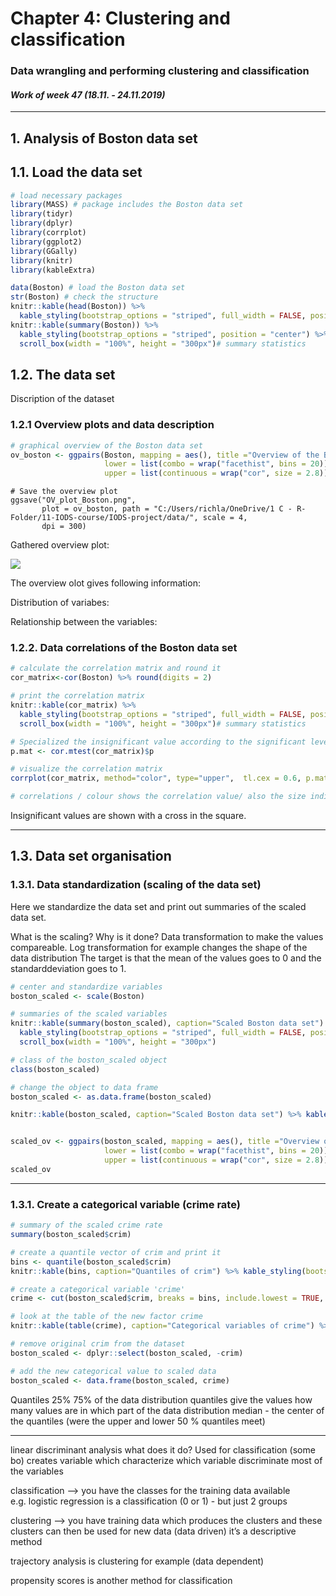 # Chapter 4: Clustering and classification

### Data wrangling and performing clustering and classification

#### *Work of week 47 (18.11. - 24.11.2019)*

***

## 1. Analysis of Boston data set

## 1.1. Load the data set 
     
```r
# load necessary packages
library(MASS) # package includes the Boston data set
library(tidyr)
library(dplyr)
library(corrplot)
library(ggplot2)
library(GGally)
library(knitr)
library(kableExtra)

data(Boston) # load the Boston data set
str(Boston) # check the structure
knitr::kable(head(Boston)) %>% 
  kable_styling(bootstrap_options = "striped", full_width = FALSE, position = "center") # check the data frame head
knitr::kable(summary(Boston)) %>% 
  kable_styling(bootstrap_options = "striped", position = "center") %>% 
  scroll_box(width = "100%", height = "300px")# summary statistics
```

## 1.2. The data set

Discription of the dataset



### 1.2.1 Overview plots and data description
  
```r
# graphical overview of the Boston data set
ov_boston <- ggpairs(Boston, mapping = aes(), title ="Overview of the Boston data set", 
                     lower = list(combo = wrap("facethist", bins = 20)), 
                     upper = list(continuous = wrap("cor", size = 2.8)))
```

```
# Save the overview plot
ggsave("OV_plot_Boston.png", 
       plot = ov_boston, path = "C:/Users/richla/OneDrive/1 C - R-Folder/11-IODS-course/IODS-project/data/", scale = 4,
       dpi = 300)

```
Gathered overview plot:
  
![](C:/Users/richla/OneDrive/1 C - R-Folder/11-IODS-course/IODS-project/data/OV_plot_Boston.png)
  

The overview olot gives following information:
 
Distribution of variabes:
 
Relationship between the variables:

### 1.2.2. Data correlations of the Boston data set
  
```r

# calculate the correlation matrix and round it
cor_matrix<-cor(Boston) %>% round(digits = 2)

# print the correlation matrix
knitr::kable(cor_matrix) %>% 
  kable_styling(bootstrap_options = "striped", full_width = FALSE, position = "center") %>% 
  scroll_box(width = "100%", height = "300px")# summary statistics

# Specialized the insignificant value according to the significant level
p.mat <- cor.mtest(cor_matrix)$p

# visualize the correlation matrix
corrplot(cor_matrix, method="color", type="upper",  tl.cex = 0.6, p.mat = p.mat, sig.level = 0.01, title="Correlations of the Boston data set", mar=c(0,0,1,0))

# correlations / colour shows the correlation value/ also the size indicates the correlation
```
  
Insignificant values are shown with a cross in the square.  

***

## 1.3. Data set organisation

### 1.3.1. Data standardization (scaling of the data set)

Here we standardize the data set and print out summaries of the scaled data set.

What is the scaling? Why is it done? Data transformation to make the values compareable.
Log transformation for example changes the shape of the data distribution
The target is that the mean of the values goes to 0 and the standarddeviation goes to 1.

```r

# center and standardize variables
boston_scaled <- scale(Boston)

# summaries of the scaled variables
knitr::kable(summary(boston_scaled), caption="Scaled Boston data set") %>% 
  kable_styling(bootstrap_options = "striped", full_width = FALSE, position = "center")  %>% 
  scroll_box(width = "100%", height = "300px")

# class of the boston_scaled object
class(boston_scaled)

# change the object to data frame
boston_scaled <- as.data.frame(boston_scaled)

knitr::kable(boston_scaled, caption="Scaled Boston data set") %>% kable_styling(bootstrap_options = "striped", full_width = FALSE, position = "center") %>% scroll_box(width = "100%", height = "300px")


scaled_ov <- ggpairs(boston_scaled, mapping = aes(), title ="Overview of the Boston data set", 
                     lower = list(combo = wrap("facethist", bins = 20)), 
                     upper = list(continuous = wrap("cor", size = 2.8)))
scaled_ov
```

***

### 1.3.1. Create a categorical variable (crime rate)

```r
# summary of the scaled crime rate
summary(boston_scaled$crim)

# create a quantile vector of crim and print it
bins <- quantile(boston_scaled$crim)
knitr::kable(bins, caption="Quantiles of crim") %>% kable_styling(bootstrap_options = "striped", full_width = FALSE, position = "left")

# create a categorical variable 'crime'
crime <- cut(boston_scaled$crim, breaks = bins, include.lowest = TRUE, labels = c("low", "med_low", "med_high", "high"))

# look at the table of the new factor crime
knitr::kable(table(crime), caption="Categorical variables of crime") %>% kable_styling(bootstrap_options = "striped", full_width = FALSE, position = "left")

# remove original crim from the dataset
boston_scaled <- dplyr::select(boston_scaled, -crim)

# add the new categorical value to scaled data
boston_scaled <- data.frame(boston_scaled, crime)
```


Quantiles
25% 75% of the data distribution
quantiles give the values how many values are in which part of the data distribution
median - the center of the quantiles (were the upper and lower 50 % quantiles meet)


***


     
     
     
linear discriminant analysis
what does it do? Used for classification (some bo)
  creates variable which characterize which variable discriminate most of the variables   
     


classification --> you have the classes for the training data available
e.g. logistic regression is a classification (0 or 1) - but just 2 groups

clustering --> you have training data which produces the clusters and these clusters can then be used for new data
(data driven)
it's a descriptive method

trajectory analysis is clustering for example (data dependent)

propensity scores is another method for classification


